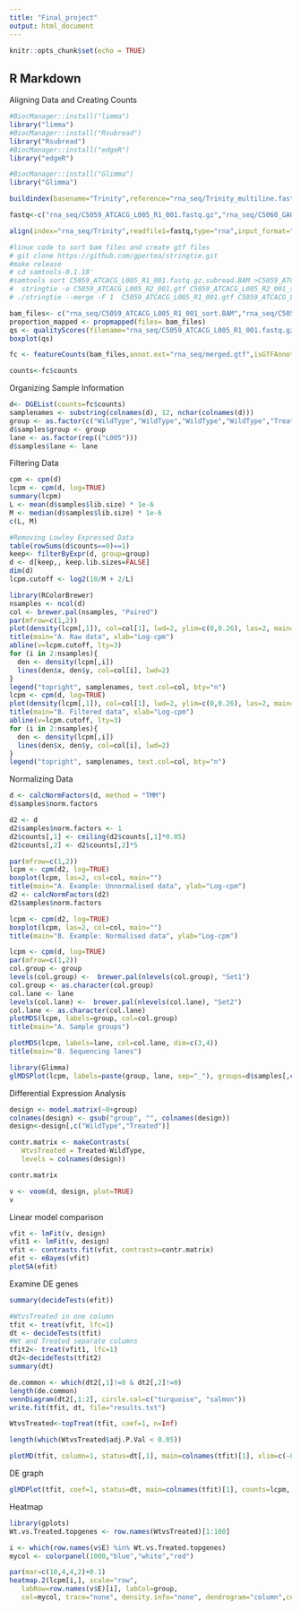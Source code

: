 ```yaml
---
title: "Final_project"
output: html_document
---
```


```r
knitr::opts_chunk$set(echo = TRUE)
```

## R Markdown
Aligning Data and Creating Counts

```r

#BiocManager::install("limma")
library("limma")
#BiocManager::install("Rsubread")
library("Rsubread")
#BiocManager::install("edgeR")
library("edgeR")

#BiocManager::install("Glimma")
library("Glimma")

buildindex(basename="Trinity",reference="rna_seq/Trinity_multiline.fasta",gappedIndex=FALSE,indexSplit=TRUE, memory=4000)

fastq<-c("rna_seq/C5059_ATCACG_L005_R1_001.fastq.gz","rna_seq/C5060_GAGTGG_L005_R1_001.fastq.gz","rna_seq/C5062_ACAGTG_L005_R1_001.fastq.gz","rna_seq/C5063_GTGAAA_L005_R1_001.fastq.gz","rna_seq/C5059_ATCACG_L005_R2_001.fastq.gz","rna_seq/C5060_GAGTGG_L005_R2_001.fastq.gz","rna_seq/C5062_ACAGTG_L005_R2_001.fastq.gz","rna_seq/C5063_GTGAAA_L005_R2_001.fastq.gz")

align(index="rna_seq/Trinity",readfile1=fastq,type="rna",input_format="gzFASTQ",output_format="BAM")

#linux code to sort bam files and create gtf files
# git clone https://github.com/gpertea/stringtie.git
#make release
# cd samtools-0.1.18'
#samtools sort C5059_ATCACG_L005_R1_001.fastq.gz.subread.BAM >C5059_ATCACG_L005_R1_001_sort.BAM
#  stringtie -o C5059_ATCACG_L005_R2_001.gtf C5059_ATCACG_L005_R2_001_sorted.BAM
# ./stringtie --merge -F 1  C5059_ATCACG_L005_R1_001.gtf C5059_ATCACG_L005_R2_001.gtf C5060_GAGTGG_L005_R1_001.gtf C5060_GAGTGG_L005_R2_001.gtf C5062_ACAGTG_L005_R1_001.gtf C5062_ACAGTG_L005_R2_001.gtf C5063_GTGAAA_L005_R1_001.gtf C5063_GTGAAA_L005_R1_001.gtf C5063_GTGAAA_L005_R2_001.gtf

bam_files<- c("rna_seq/C5059_ATCACG_L005_R1_001_sort.BAM","rna_seq/C5059_ATCACG_L005_R2_001_sort.BAM","rna_seq/C5060_GAGTGG_L005_R1_001_sort.BAM","rna_seq/C5060_GAGTGG_L005_R2_001_sort.BAM","rna_seq/C5062_ACAGTG_L005_R1_001_sort.BAM","rna_seq/C5062_ACAGTG_L005_R2_001_sort.BAM","rna_seq/C5063_GTGAAA_L005_R1_001_sort.BAM","rna_seq/C5063_GTGAAA_L005_R2_001_sort.BAM") 
proportion_mapped <- propmapped(files= bam_files)
qs <- qualityScores(filename="rna_seq/C5059_ATCACG_L005_R1_001.fastq.gz",nreads=1000)
boxplot(qs)

fc <- featureCounts(bam_files,annot.ext="rna_seq/merged.gtf",isGTFAnnotationFile=TRUE,GTF.featureType="exon",GTF.attrType="gene_id")

counts<-fc$counts

```

Organizing Sample Information
```r
d<- DGEList(counts=fc$counts)
samplenames <- substring(colnames(d), 12, nchar(colnames(d))) 
group <- as.factor(c("WildType","WildType","WildType","WildType","Treated","Treated","Treated","Treated" ))
d$samples$group <- group 
lane <- as.factor(rep(("L005")))
d$samples$lane <- lane

```
Filtering Data
```r
cpm <- cpm(d)
lcpm <- cpm(d, log=TRUE)
summary(lcpm)
L <- mean(d$samples$lib.size) * 1e-6
M <- median(d$samples$lib.size) * 1e-6
c(L, M)

#Removing Lowley Expressed Data
table(rowSums(d$counts==0)==1)
keep<- filterByExpr(d, group=group)
d <- d[keep,, keep.lib.sizes=FALSE]
dim(d)
lcpm.cutoff <- log2(10/M + 2/L)

library(RColorBrewer)
nsamples <- ncol(d)
col <- brewer.pal(nsamples, "Paired")
par(mfrow=c(1,2))
plot(density(lcpm[,1]), col=col[1], lwd=2, ylim=c(0,0.26), las=2, main="", xlab="")
title(main="A. Raw data", xlab="Log-cpm")
abline(v=lcpm.cutoff, lty=3)
for (i in 2:nsamples){
  den <- density(lcpm[,i])
  lines(den$x, den$y, col=col[i], lwd=2)
}
legend("topright", samplenames, text.col=col, bty="n")
lcpm <- cpm(d, log=TRUE)
plot(density(lcpm[,1]), col=col[1], lwd=2, ylim=c(0,0.26), las=2, main="", xlab="")
title(main="B. Filtered data", xlab="Log-cpm")
abline(v=lcpm.cutoff, lty=3)
for (i in 2:nsamples){
  den <- density(lcpm[,i])
  lines(den$x, den$y, col=col[i], lwd=2)
}
legend("topright", samplenames, text.col=col, bty="n")
```
Normalizing Data
```r
d <- calcNormFactors(d, method = "TMM")
d$samples$norm.factors

d2 <- d
d2$samples$norm.factors <- 1
d2$counts[,1] <- ceiling(d2$counts[,1]*0.05)
d2$counts[,2] <- d2$counts[,2]*5

par(mfrow=c(1,2))
lcpm <- cpm(d2, log=TRUE)
boxplot(lcpm, las=2, col=col, main="")
title(main="A. Example: Unnormalised data", ylab="Log-cpm")
d2 <- calcNormFactors(d2)
d2$samples$norm.factors

lcpm <- cpm(d2, log=TRUE)
boxplot(lcpm, las=2, col=col, main="")
title(main="B. Example: Normalised data", ylab="Log-cpm")


```
```r
lcpm <- cpm(d, log=TRUE)
par(mfrow=c(1,2))
col.group <- group
levels(col.group) <-  brewer.pal(nlevels(col.group), "Set1")
col.group <- as.character(col.group)
col.lane <- lane
levels(col.lane) <-  brewer.pal(nlevels(col.lane), "Set2")
col.lane <- as.character(col.lane)
plotMDS(lcpm, labels=group, col=col.group)
title(main="A. Sample groups")

plotMDS(lcpm, labels=lane, col=col.lane, dim=c(3,4))
title(main="B. Sequencing lanes")

library(Glimma)
glMDSPlot(lcpm, labels=paste(group, lane, sep="_"), groups=d$samples[,c(1,4)],launch=FALSE)

```


Differential Expression Analysis
```r
design <- model.matrix(~0+group)
colnames(design) <- gsub("group", "", colnames(design))
design<-design[,c("WildType","Treated")]

contr.matrix <- makeContrasts(
   WtvsTreated = Treated-WildType,
   levels = colnames(design))

contr.matrix

v <- voom(d, design, plot=TRUE)
v


```
Linear model comparison
```r
vfit <- lmFit(v, design)
vfit1 <- lmFit(v, design)
vfit <- contrasts.fit(vfit, contrasts=contr.matrix)
efit <- eBayes(vfit)
plotSA(efit)
```
Examine DE genes
```r

summary(decideTests(efit))

#WtvsTreated in one column
tfit <- treat(vfit, lfc=1)
dt <- decideTests(tfit)
#Wt and Treated separate columns
tfit2<- treat(vfit1, lfc=1)
dt2<-decideTests(tfit2)
summary(dt)

de.common <- which(dt2[,1]!=0 & dt2[,2]!=0)
length(de.common)
vennDiagram(dt2[,1:2], circle.col=c("turquoise", "salmon"))
write.fit(tfit, dt, file="results.txt")

```

```r
WtvsTreated<-topTreat(tfit, coef=1, n=Inf)

length(which(WtvsTreated$adj.P.Val < 0.05))

plotMD(tfit, column=1, status=dt[,1], main=colnames(tfit)[1], xlim=c(-8,13))


```
DE graph
```r
glMDPlot(tfit, coef=1, status=dt, main=colnames(tfit)[1], counts=lcpm, groups=group, launch=TRUE)
```
Heatmap
```r
library(gplots)
Wt.vs.Treated.topgenes <- row.names(WtvsTreated)[1:100]

i <- which(row.names(v$E) %in% Wt.vs.Treated.topgenes)
mycol <- colorpanel(1000,"blue","white","red")

par(mar=c(10,4,4,2)+0.1)
heatmap.2(lcpm[i,], scale="row",
   labRow=row.names(v$E)[i], labCol=group,
   col=mycol, trace="none", density.info="none", dendrogram="column",cexRow = 0.5,cexCol = 1,margins = c(4,6))

```










